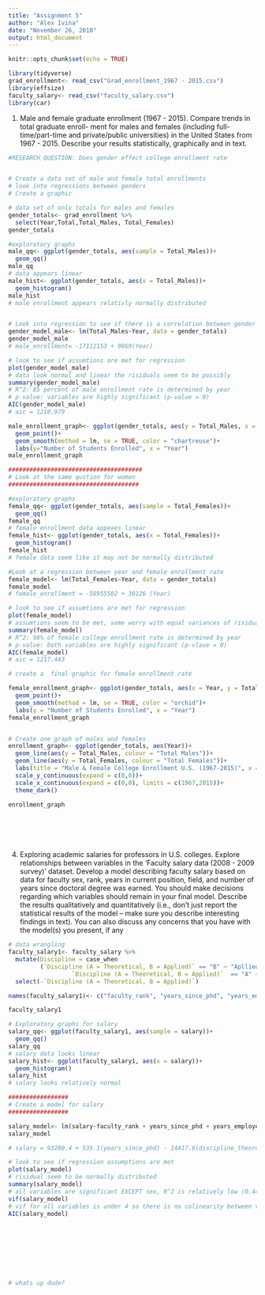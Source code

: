 ```yaml
---
title: "Assignment 5"
author: "Alex Ivina"
date: "November 26, 2018"
output: html_document
---
```


```r
knitr::opts_chunk$set(echo = TRUE)
```
```r
library(tidyverse)
grad_enrollment<- read_csv("Grad_enrollment_1967 - 2015.csv")
library(effsize)
faculty_salary<- read_csv("faculty_salary.csv")
library(car)
```

1. Male and female graduate enrollment (1967 - 2015). Compare trends in total graduate enroll- ment for males and females (including full-time/part-time and private/public universities) in the United States from 1967 - 2015. Describe your results statistically, graphically and in text.

```r
#RESEARCH QUESTION: Does gender effect college enrollment rate


# Create a data set of male and female total enrollments
# look into regressions between genders
# Create a graphic

# data set of only totals for males and females
gender_totals<- grad_enrollment %>% 
  select(Year,Total,Total_Males, Total_Females)
gender_totals

#exploratory graphs
male_qq<- ggplot(gender_totals, aes(sample = Total_Males))+
  geom_qq()
male_qq
# data appears linear
male_hist<- ggplot(gender_totals, aes(x = Total_Males))+
  geom_histogram()
male_hist
# male enrollment appears relativly normally distributed


# Look into regression to see if there is a correlation between gender and college enrollment
gender_model_male<- lm(Total_Males~Year, data = gender_totals)
gender_model_male
# male_enrollment= -17112153 + 9069(Year)

# look to see if assumtions are met for regression
plot(gender_model_male)
# data look normal and linear the risiduals seem to be possibly 
summary(gender_model_male)
# R^2: 85 percent of male enrollment rate is determined by year
# p-value: variables are highly significant (p-value = 0)
AIC(gender_model_male)
# aic = 1210.979

male_enrollment_graph<- ggplot(gender_totals, aes(y = Total_Males, x = Year))+
  geom_point()+
  geom_smooth(method = lm, se = TRUE, color = "chartreuse")+
  labs(y="Number of Students Enrolled", x = "Year")
male_enrollment_graph

######################################
# Look at the same qustion for women
#####################################

#exploratory graphs
female_qq<- ggplot(gender_totals, aes(sample = Total_Females))+
  geom_qq()
female_qq
# female enrollment data appeaes linear
female_hist<- ggplot(gender_totals, aes(x = Total_Females))+
  geom_histogram()
female_hist
# female data seem like it may not be normally distributed

#Look at a regression between year and female enrollment rate
female_model<- lm(Total_Females~Year, data = gender_totals)
female_model
# female_enrollment = -58955502 + 30126 (Year)

# look to see if assumtions are met for regression
plot(female_model)
# assumtions seem to be met, some worry with equal variances of risiduals
summary(female_model)
# R^2: 98% of female college enrollment rate is determined by year
# p-value: both variables are highly significant (p-vlaue = 0)
AIC(female_model)
# aic = 1217.443

# create a  final graphic for female enrollment rate

female_enrollment_graph<- ggplot(gender_totals, aes(x = Year, y = Total_Females))+
  geom_point()+
  geom_smooth(method = lm, se = TRUE, color = "orchid")+
  labs(y = "Number of Students Enrolled", x = "Year")
female_enrollment_graph


# Create one graph of males and females
enrollment_graph<- ggplot(gender_totals, aes(Year))+
  geom_line(aes(y = Total_Males, colour = "Total Males"))+
  geom_line(aes(y = Total_Females, colour = "Total Females"))+
  labs(title = "Male & Female College Enrollment U.S. (1967-2015)", x = "Year", y = "Number of Student Enrolled", colour = "Gender of Student")+
  scale_y_continuous(expand = c(0,0))+
  scale_x_continuous(expand = c(0,0), limits = c(1967,2015))+
  theme_dark()

enrollment_graph




  

```


4. Exploring academic salaries for professors in U.S. colleges. Explore relationships between
variables in the ‘Faculty salary data (2008 - 2009 survey)’ dataset. Develop a model describing faculty
salary based on data for faculty sex, rank, years in current position, field, and number of years since
doctoral degree was earned. You should make decisions regarding which variables should remain in your
final model. Describe the results qualitatively and quantitatively (i.e., don’t just report the statistical
results of the model – make sure you describe interesting findings in text). You can also discuss any
concerns that you have with the model(s) you present, if any

```r
# data wrangling
faculty_salary1<- faculty_salary %>% 
  mutate(Discipline = case_when
         (`Discipline (A = Theoretical, B = Applied)` == "B" ~ "Apllied", 
                  `Discipline (A = Theoretical, B = Applied)`  == "A" ~"Theoretical")) %>% 
  select(-`Discipline (A = Theoretical, B = Applied)`) 

names(faculty_salary1)<- c("faculty_rank", "years_since_phd", "years_employed", "sex", "salary", "discipline")

faculty_salary1

# Exploratory graphs for salary
salary_qq<- ggplot(faculty_salary1, aes(sample = salary))+
  geom_qq()
salary_qq
# salary data looks linear
salary_hist<- ggplot(faculty_salary1, aes(x = salary))+
  geom_histogram()
salary_hist
# salary looks relatively normal

#################
# Create a model for salary
#################

salary_model<- lm(salary~faculty_rank + years_since_phd + years_employed + sex + discipline, data = faculty_salary1)
salary_model

# salary = 93280.4 + 535.1(years_since_phd) - 14417.6(discipline_theoretical) -12907.6(faculty_rankAsstProf) + 32158.4(faculty_rankProf) - 489.5(years_employed) + 4783.5(sexMale)

# look to see if regression assumptions are met
plot(salary_model)
# risidual seem to be normally distributed
summary(salary_model)
# all variables are significant EXCEPT sex, R^2 is relatively low (0.44) 
vif(salary_model)
# vif for all variables is under 4 so there is no colinearity between variables
AIC(salary_model)









# whats up dude?


```









